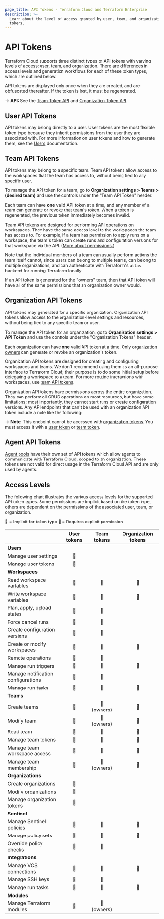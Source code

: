 ```yaml
---
page_title: API Tokens - Terraform Cloud and Terraform Enterprise
description: >-
  Learn about the level of access granted by user, team, and organization API
  tokens.
---
```


# API Tokens

Terraform Cloud supports three distinct types of API tokens with varying levels of access: user, team, and organization. There are differences in access levels and generation workflows for each of these token types, which are outlined below.

API tokens are displayed only once when they are created, and are obfuscated thereafter. If the token is lost, it must be regenerated.

-> **API:** See the [Team Token API](/cloud-docs/api-docs/team-tokens) and [Organization Token API](/cloud-docs/api-docs/organization-tokens).

## User API Tokens

API tokens may belong directly to a user. User tokens are the most flexible token type because they inherit permissions from the user they are associated with. For more information on user tokens and how to generate them, see the [Users](/cloud-docs/users-teams-organizations/users#api-tokens) documentation.

## Team API Tokens

API tokens may belong to a specific team. Team API tokens allow access to the workspaces that the team has access to, without being tied to any specific user.

To manage the API token for a team, go to **Organization settings > Teams > (desired team)** and use the controls under the "Team API Token" header.

Each team can have **one** valid API token at a time, and any member of a team can generate or revoke that team's token. When a token is regenerated, the previous token immediately becomes invalid.

Team API tokens are designed for performing API operations on workspaces. They have the same access level to the workspaces the team has access to. For example, if a team has permission to apply runs on a workspace, the team's token can create runs and configuration versions for that workspace via the API. ([More about permissions.](/cloud-docs/users-teams-organizations/permissions))

[permissions-citation]: #intentionally-unused---keep-for-maintainers

Note that the individual members of a team can usually perform actions the team itself cannot, since users can belong to multiple teams, can belong to multiple organizations, and can authenticate with Terraform's `atlas` backend for running Terraform locally.

If an API token is generated for the "owners" team, then that API token will have all of the same permissions that an organization owner would.

## Organization API Tokens

API tokens may generated for a specific organization. Organization API tokens allow access to the organization-level settings and resources, without being tied to any specific team or user.

To manage the API token for an organization, go to **Organization settings > API Token** and use the controls under the "Organization Tokens" header.

Each organization can have **one** valid API token at a time. Only [organization owners](/cloud-docs/users-teams-organizations/teams#the-owners-team) can generate or revoke an organization's token.

[permissions-citation]: #intentionally-unused---keep-for-maintainers

Organization API tokens are designed for creating and configuring workspaces and teams. We don't recommend using them as an all-purpose interface to Terraform Cloud; their purpose is to do some initial setup before delegating a workspace to a team. For more routine interactions with workspaces, use [team API tokens](#team-api-tokens).

Organization API tokens have permissions across the entire organization. They can perform all CRUD operations on most resources, but have some limitations; most importantly, they cannot start runs or create configuration versions. Any API endpoints that can't be used with an organization API token include a note like the following:

-> **Note:** This endpoint cannot be accessed with [organization tokens](#organization-api-tokens). You must access it with a [user token](/cloud-docs/users-teams-organizations/users#api-tokens) or [team token](#team-api-tokens).

## Agent API Tokens

[Agent pools](/cloud-docs/agents) have their own set of API tokens which allow agents to communicate with Terraform Cloud, scoped to an organization. These tokens are not valid for direct usage in the Terraform Cloud API and are only used by agents.

## Access Levels

The following chart illustrates the various access levels for the supported API token types. Some permissions are implicit based on the token type, others are dependent on the permissions of the associated user, team, or organization.

🔷 = Implicit for token type 🔶 = Requires explicit permission

|                                    | User tokens | Team tokens | Organization tokens |
| ---------------------------------- | :---------: | :---------: | :-----------------: |
| **Users**                          |             |             |                     |
| Manage user settings               |      🔷     |             |                     |
| Manage user tokens                 |      🔷     |             |                     |
| **Workspaces**                     |             |             |                     |
| Read workspace variables           |      🔶     |      🔶     |          🔷         |
| Write workspace variables          |      🔶     |      🔶     |          🔷         |
| Plan, apply, upload states         |      🔶     |      🔶     |                     |
| Force cancel runs                  |      🔶     |      🔶     |                     |
| Create configuration versions      |      🔶     |      🔶     |                     |
| Create or modify workspaces        |      🔶     |      🔶     |          🔷         |
| Remote operations                  |      🔶     |      🔶     |                     |
| Manage run triggers                |      🔶     |      🔶     |          🔷         |
| Manage notification configurations |      🔶     |      🔶     |                     |
| Manage run tasks                   |      🔶     |      🔶     |          🔷          |
| **Teams**                          |             |             |                     |
| Create teams                       |      🔶     | 🔷 (owners) |          🔷         |
| Modify team                        |      🔶     | 🔷 (owners) |          🔷         |
| Read team                          |      🔶     |      🔷     |          🔷         |
| Manage team tokens                 |      🔶     |      🔷     |          🔷         |
| Manage team workspace access       |      🔶     |      🔶     |          🔷         |
| Manage team membership             |      🔶     | 🔷 (owners) |          🔷         |
| **Organizations**                  |             |             |                     |
| Create organizations               |      🔷     |             |                     |
| Modify organizations               |      🔶     |             |                     |
| Manage organization tokens         |      🔶     |             |                     |
| **Sentinel**                       |             |             |                     |
| Manage Sentinel policies           |      🔶     |      🔶     |          🔷         |
| Manage policy sets                 |      🔶     |      🔶     |          🔷         |
| Override policy checks             |      🔶     |      🔶     |                     |
| **Integrations**                   |             |             |                     |
| Manage VCS connections             |      🔶     |      🔶     |          🔷         |
| Manage SSH keys                    |      🔶     |      🔶     |                     |
| Manage run tasks                   |      🔶     |      🔶     |          🔷          |
| **Modules**                        |             |             |                     |
| Manage Terraform modules           |      🔶     | 🔷 (owners) |                     |

